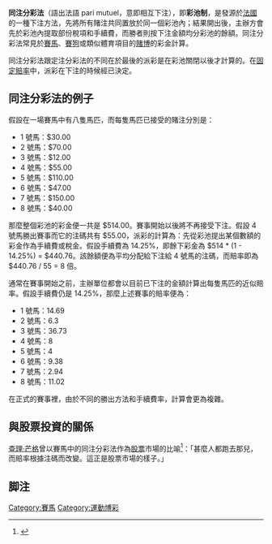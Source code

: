 '''同注分彩法'''（語出法語 pari mutuel，意即相互下注），即'''彩池制'''，是發源於[[法國|法國]]的一種下注方法，先將所有賭注共同置放於同一個彩池內；結果開出後，主辦方會先於彩池內提取部份稅項和手續費，而勝者則按下注金額均分彩池的餘額。同注分彩法常見於[[賽馬|賽馬]]、[[賽狗|賽狗]]或類似體育項目的[[賭博|賭博]]的彩金計算。

同注分彩法跟定注分彩法的不同在於最後的派彩是在彩池關閉以後才計算的。在[[固定賠率|固定賠率]]中，派彩在下注的時候經已決定。

== 同注分彩法的例子 ==
假設在一場賽馬中有八隻馬匹，而每隻馬匹已接受的賭注分別是：

* 1 號馬：$30.00
* 2 號馬：$70.00
* 3 號馬：$12.00
* 4 號馬：$55.00
* 5 號馬：$110.00
* 6 號馬：$47.00
* 7 號馬：$150.00
* 8 號馬：$40.00

那麼整個彩池的彩金便一共是 $514.00。賽事開始以後將不再接受下注。假設 4 號馬勝出賽事而它的注碼共有 $55.00，派彩的計算為：先從彩池提出某個數額的彩金作為手續費或稅金。假設手續費為 14.25%，即餘下彩金為 $514 * (1 - 14.25%) = $440.76。該餘額便為平均分配給下注給 4 號馬的注碼，而賠率即為 $440.76 / 55 = 8 倍。

通常在賽事開始之前，主辦單位都會以目前已下注的金額計算出每隻馬匹的近似賠率。假設手續費仍是 14.25%，那麼上述賽事的賠率便為：

* 1 號馬：14.69
* 2 號馬：6.3
* 3 號馬：36.73
* 4 號馬：8
* 5 號馬：4
* 6 號馬：9.38
* 7 號馬：2.94
* 8 號馬：11.02

在正式的賽事裡，由於不同的勝出方法和手續費率，計算會更為複雜。

== 與股票投資的關係 ==
[[查理·芒格|查理·芒格]]曾以賽馬中的同注分彩法作為[[股票|股票]]市場的比喻<ref>{{cite web | url =http://www.paladinvest.com/pifiles/MungersWorldlyWisdom.htm | title =Munger's Worldly Wisdom | accessdate =2007年12月29日 | archive-date =2012年3月3日 | archive-url =https://web.archive.org/web/20120303184120/http://www.paladinvest.com/pifiles/MungersWorldlyWisdom.htm | dead-url =yes }}</ref>：「甚麼人都跑去那兒，而賠率根據注碼而改變。這正是股票市場的樣子。」

== 脚注 ==
<div class="references-small"> 
<references />
</div>

[[Category:賽馬|Category:賽馬]]
[[Category:運動博彩|Category:運動博彩]]